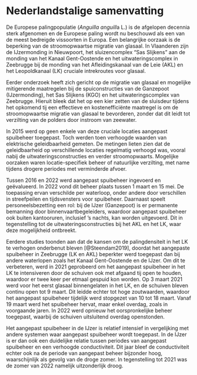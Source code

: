 \bdutch

# Nederlandstalige samenvatting {.unnumbered}

De Europese palingpopulatie (*Anguilla anguill*a L.) is de afgelopen decennia sterk afgenomen en de Europese paling wordt nu beschouwd als een van de meest bedreigde vissoorten in Europa. Een belangrijke oorzaak is de beperking van de stroomopwaartse migratie van glasaal. In Vlaanderen zijn de IJzermonding in Nieuwpoort, het sluizencomplex "Sas Slijkens" aan de monding van het Kanaal Gent-Oostende en het uitwateringscomplex in Zeebrugge bij de monding van het Afleidingskanaal van de Leie (AKL) en het Leopoldkanaal (LK) cruciale intrekroutes voor glasaal.

Eerder onderzoek heeft zich gericht op de migratie van glasaal en mogelijke mitigerende maatregelen bij de spuiconstructies van de Ganzepoot (IJzermonding), het Sas Slijkens (KGO) en het uitwateringscomplex van Zeebrugge. Hieruit bleek dat het op een kier zetten van de sluisdeur tijdens het opkomend tij een effectieve en kostenefficiënte maatregel is om de stroomopwaartse migratie van glasaal te bevorderen, zonder dat dit leidt tot verzilting van de polders door instroom van zeewater.

In 2015 werd op geen enkele van deze cruciale locaties aangepast spuibeheer toegepast. Toch werden toen verhoogde waarden van elektrische geleidbaarheid gemeten. De metingen lieten zien dat de geleidbaarheid op verschillende locaties regelmatig verhoogd was, vooral nabij de uitwateringsconstructies en verder stroomopwaarts. Mogelijke oorzaken waren locatie-specifiek beheer of natuurlijke verzilting, met name tijdens drogere periodes met verminderde afvoer.

Tussen 2016 en 2022 werd aangepast spuibeheer ingevoerd en geëvalueerd. In 2022 vond dit beheer plaats tussen 1 maart en 15 mei. De toepassing ervan verschilde per waterloop, onder andere door verschillen in streefpeilen en tijdsvensters voor spuibeheer. Daarnaast speelt personeelsbezetting een rol: bij de IJzer (Ganzepoot) is er permanente bemanning door binnenvaartbegeleiders, waardoor aangepast spuibeheer ook buiten kantooruren, inclusief ’s nachts, kan worden uitgevoerd. Dit in tegenstelling tot de uitwateringsconstructies bij het AKL en het LK, waar deze mogelijkheid ontbreekt.

Eerdere studies toonden aan dat de kansen om de palingdensiteit in het LK te verhogen onderbenut bleven [@Steendam2019], doordat het aangepaste spuibeheer in Zeebrugge (LK en AKL) beperkter werd toegepast dan bij andere waterlopen zoals het Kanaal Gent-Oostende en de IJzer. Om dit te verbeteren, werd in 2021 geprobeerd om het aangepast spuibeheer in het LK te intensiveren door de schuiven ook met afgaand tij open te houden, waardoor er twee keer per etmaal gespuid kon worden. Op 3 maart 2021 werd voor het eerst glasaal binnengelaten in het LK, en de schuiven bleven continu open tot 9 maart. Dit leidde echter tot hoge zoutwaarden, waardoor het aangepast spuibeheer tijdelijk werd stopgezet van 10 tot 18 maart. Vanaf 19 maart werd het spuibeheer hervat, maar enkel overdag, zoals in voorgaande jaren. In 2022 werd opnieuw het oorspronkelijke beheer toegepast, waarbij de schuiven uitsluitend overdag openstonden.

Het aangepast spuibeheer in de IJzer is relatief intensief in vergelijking met andere systemen waar aangepast spuibeheer wordt toegepast. In de IJzer is er dan ook een duidelijke relatie tussen periodes van aangepast spuibeheer en een verhoogde conductiviteit. Dit jaar bleef de conductiviteit echter ook na de periode van aangepast beheer bijzonder hoog, waarschijnlijk als gevolg van de droge zomer. In tegenstelling tot 2021 was de zomer van 2022 namelijk uitzonderlijk droog.

\edutch
